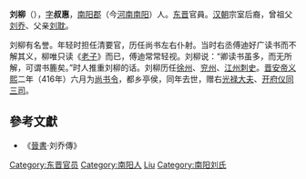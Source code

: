 '''刘柳'''（{{bd|？||416年||catIdx=L}}），[[表字|字]]'''叔惠'''，[[南阳郡|南阳郡]]（今[[河南|河南]][[南阳|南阳]]）人。[[东晋|东晋]]官員。[[汉朝|汉朝]]宗室后裔，曾祖父[[刘乔|刘乔]]、父亲[[刘耽|刘耽]]。

刘柳有名誉。年轻时担任清要官，历任尚书左右仆射。当时右丞傅迪好广读书而不解其义，柳唯只读《[[老子|老子]]》而已，傅迪常常轻视。刘柳说：“卿读书虽多，而无所解，可谓书簏矣。”时人推重刘柳的话。刘柳历任[[徐州|徐州]]、[[兖州|兖州]]、[[江州|江州]][[刺史|刺史]]。[[晋安帝|晋安帝]][[义熙_(晋安帝)|义熙]]二年（416年）六月为[[尚书令|尚书令]]，都乡亭侯，同年去世，赠右[[光禄大夫|光禄大夫]]、[[开府仪同三司|开府仪同三司]]。
==參考文獻==
*《[[晉書|晉書]]·刘乔傳》

{{DEFAULTSORT:liu}}
[[Category:东晋官员|Category:东晋官员]]
[[Category:南阳人|Category:南阳人]]
[[Category:刘姓|Liu]]
[[Category:南阳刘氏|Category:南阳刘氏]]
{{晋朝人物小作品}}